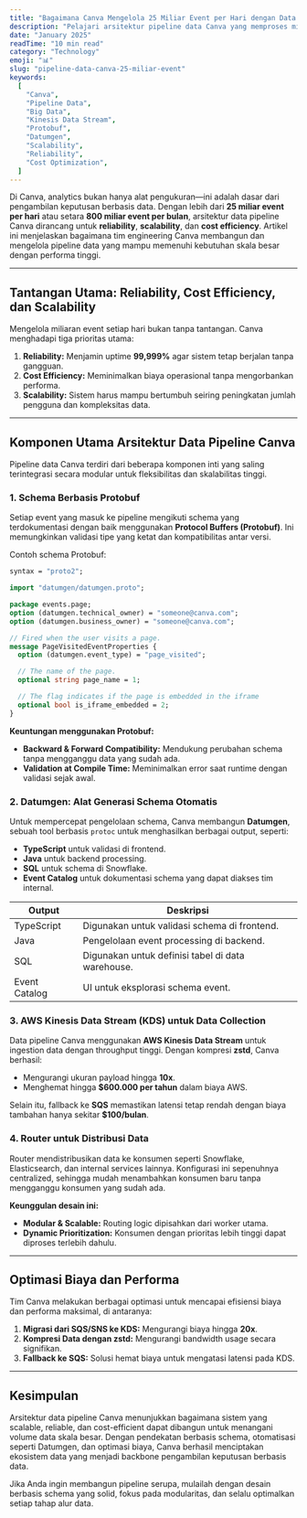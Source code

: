 ```yaml
---
title: "Bagaimana Canva Mengelola 25 Miliar Event per Hari dengan Data Pipeline yang Scalable dan Reliable"
description: "Pelajari arsitektur pipeline data Canva yang memproses miliaran event setiap hari dengan efisiensi tinggi dan uptime 99,999%."
date: "January 2025"
readTime: "10 min read"
category: "Technology"
emoji: "📊"
slug: "pipeline-data-canva-25-miliar-event"
keywords:
  [
    "Canva",
    "Pipeline Data",
    "Big Data",
    "Kinesis Data Stream",
    "Protobuf",
    "Datumgen",
    "Scalability",
    "Reliability",
    "Cost Optimization",
  ]
---
```


Di Canva, analytics bukan hanya alat pengukuran—ini adalah dasar dari pengambilan keputusan berbasis data. Dengan lebih dari **25 miliar event per hari** atau setara **800 miliar event per bulan**, arsitektur data pipeline Canva dirancang untuk **reliability**, **scalability**, dan **cost efficiency**. Artikel ini menjelaskan bagaimana tim engineering Canva membangun dan mengelola pipeline data yang mampu memenuhi kebutuhan skala besar dengan performa tinggi.

---

## Tantangan Utama: Reliability, Cost Efficiency, dan Scalability

Mengelola miliaran event setiap hari bukan tanpa tantangan. Canva menghadapi tiga prioritas utama:

1. **Reliability:** Menjamin uptime **99,999%** agar sistem tetap berjalan tanpa gangguan.
2. **Cost Efficiency:** Meminimalkan biaya operasional tanpa mengorbankan performa.
3. **Scalability:** Sistem harus mampu bertumbuh seiring peningkatan jumlah pengguna dan kompleksitas data.

---

## Komponen Utama Arsitektur Data Pipeline Canva

Pipeline data Canva terdiri dari beberapa komponen inti yang saling terintegrasi secara modular untuk fleksibilitas dan skalabilitas tinggi.

### 1. **Schema Berbasis Protobuf**

Setiap event yang masuk ke pipeline mengikuti schema yang terdokumentasi dengan baik menggunakan **Protocol Buffers (Protobuf)**. Ini memungkinkan validasi tipe yang ketat dan kompatibilitas antar versi.

Contoh schema Protobuf:

```protobuf
syntax = "proto2";

import "datumgen/datumgen.proto";

package events.page;
option (datumgen.technical_owner) = "someone@canva.com";
option (datumgen.business_owner) = "someone@canva.com";

// Fired when the user visits a page.
message PageVisitedEventProperties {
  option (datumgen.event_type) = "page_visited";

  // The name of the page.
  optional string page_name = 1;

  // The flag indicates if the page is embedded in the iframe
  optional bool is_iframe_embedded = 2;
}
```

**Keuntungan menggunakan Protobuf:**

- **Backward & Forward Compatibility:** Mendukung perubahan schema tanpa mengganggu data yang sudah ada.
- **Validation at Compile Time:** Meminimalkan error saat runtime dengan validasi sejak awal.

### 2. **Datumgen: Alat Generasi Schema Otomatis**

Untuk mempercepat pengelolaan schema, Canva membangun **Datumgen**, sebuah tool berbasis `protoc` untuk menghasilkan berbagai output, seperti:

- **TypeScript** untuk validasi di frontend.
- **Java** untuk backend processing.
- **SQL** untuk schema di Snowflake.
- **Event Catalog** untuk dokumentasi schema yang dapat diakses tim internal.

<table>
  <thead>
    <tr>
      <th>Output</th>
      <th>Deskripsi</th>
    </tr>
  </thead>
  <tbody>
    <tr>
      <td>TypeScript</td>
      <td>Digunakan untuk validasi schema di frontend.</td>
    </tr>
    <tr>
      <td>Java</td>
      <td>Pengelolaan event processing di backend.</td>
    </tr>
    <tr>
      <td>SQL</td>
      <td>Digunakan untuk definisi tabel di data warehouse.</td>
    </tr>
    <tr>
      <td>Event Catalog</td>
      <td>UI untuk eksplorasi schema event.</td>
    </tr>
  </tbody>
</table>

### 3. **AWS Kinesis Data Stream (KDS) untuk Data Collection**

Data pipeline Canva menggunakan **AWS Kinesis Data Stream** untuk ingestion data dengan throughput tinggi. Dengan kompresi **zstd**, Canva berhasil:

- Mengurangi ukuran payload hingga **10x**.
- Menghemat hingga **$600.000 per tahun** dalam biaya AWS.

Selain itu, fallback ke **SQS** memastikan latensi tetap rendah dengan biaya tambahan hanya sekitar **$100/bulan**.

### 4. **Router untuk Distribusi Data**

Router mendistribusikan data ke konsumen seperti Snowflake, Elasticsearch, dan internal services lainnya. Konfigurasi ini sepenuhnya centralized, sehingga mudah menambahkan konsumen baru tanpa mengganggu konsumen yang sudah ada.

**Keunggulan desain ini:**

- **Modular & Scalable:** Routing logic dipisahkan dari worker utama.
- **Dynamic Prioritization:** Konsumen dengan prioritas lebih tinggi dapat diproses terlebih dahulu.

---

## Optimasi Biaya dan Performa

Tim Canva melakukan berbagai optimasi untuk mencapai efisiensi biaya dan performa maksimal, di antaranya:

1. **Migrasi dari SQS/SNS ke KDS:** Mengurangi biaya hingga **20x**.
2. **Kompresi Data dengan zstd:** Mengurangi bandwidth usage secara signifikan.
3. **Fallback ke SQS:** Solusi hemat biaya untuk mengatasi latensi pada KDS.

---

## Kesimpulan

Arsitektur data pipeline Canva menunjukkan bagaimana sistem yang scalable, reliable, dan cost-efficient dapat dibangun untuk menangani volume data skala besar. Dengan pendekatan berbasis schema, otomatisasi seperti Datumgen, dan optimasi biaya, Canva berhasil menciptakan ekosistem data yang menjadi backbone pengambilan keputusan berbasis data.

Jika Anda ingin membangun pipeline serupa, mulailah dengan desain berbasis schema yang solid, fokus pada modularitas, dan selalu optimalkan setiap tahap alur data.
